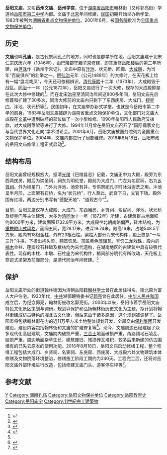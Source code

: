 {{文物保护单位
| 级别 = 全国
| 图片 = 
| 名称 = 岳阳文庙
| 编号 = 5-366
| 分类 = 古建筑
| 时代 = [[北宋|宋]]至[[清朝|清]]
| 所在 = [[湖南省|湖南省]][[岳阳市|岳阳市]]
| 登录 = 2001年
| Cat = 湖南全国重点文物保护单位
}}

'''岳阳文庙'''，又名'''岳州文庙'''、'''岳州学宫'''，位于[[湖南省|湖南省]][[岳阳市|岳阳市]]翰林街（又称郭亮街）学道岭[[岳阳市第二中学|岳阳市第二中学]]内部。文庙于[[北宋|北宋]]年间修建，[[中华民国|民国]]初期开始举办新学堂，1983年被列为[[湖南省重点文物保护单位|湖南省重点文物保护单位]]。2001年6月，被[[中华人民共和国国务院|国务院]]批准为[[全国重点文物保护单位|全国重点文物保护单位]]。

== 历史 ==
'''文庙'''也叫'''孔庙'''，是古代祭祠[[孔子|孔子]]的地方，同时也是郡学所在地。岳阳文庙建于北宋[[仁宗|仁宗]][[庆历|庆历]]六年（1046年），由[[巴陵|巴陵]][[郡守|郡守]][[滕子京|滕子京]]修建，即其重修[[岳阳楼|岳阳楼]]后的第二年所建，由[[尹洙|尹洙]]作《岳州学宫记》。文庙中原有[[泮池|泮池]]、状元桥、回廊、[[大成殿|大成殿]]，为当年“百废俱兴”的壮举之一。[[明朝|明]][[弘治_(明朝)|弘治]]元年（公元1488年）的大修时，在天花板上绘有一幅“盘龙戏凤”，今天还可依稀辨识。[[清朝|清代]][[康熙|康熙]]十二年（1673年），大成殿毁于战乱。[[同治|同治]]十一年（公元1872年），岳阳文庙进行了一次大修，现存的大成殿即是在此次大修中修建的<ref name="dachengdian">{{cite journal|author1=杨东昱|title=浅析岳阳文庙大成殿|journal=福建建筑|issue=2006年03期|accessdate=2016-08-31}}</ref>。而在北宋[[治平_(北宋)|治平]]至清同治年间这800多年间，岳阳文庙先后修葺和扩建了30多次，同治大修前的文庙内只剩下了东西庑房、大成门、[[棂星门|棂星门]]、泮池、状元桥等<ref>{{cite journal|author1=谭琦琳等|title=岳阳文庙调研报告}}</ref>。民国初年，在文庙举办新式学堂，也就是今岳阳市第二中学的前身。1983年岳阳文庙被辟为湖南省重点文物保护单位，文化部门对文庙大成殿在[[文化大革命|文革]]中遭到破坏的部位做了一次小型维修。1990年岳阳市人民政府又拨款，对大成殿落架等进行了大修。1994年11月曾在岳阳文庙召开了“国际儒家文化与当代世界文化走向”学术讨论会。2001年6月，岳阳文庙被国务院列为全国重点文物保护单位。2004年，文庙内部进行了局部维修。2016年8月18日，岳阳市政府岳阳文庙修缮工程正式启动<ref>{{cite web|title=岳阳文庙修缮工程昨日启动|url=http://www.yygs.com/shsh/content_582664.html|website=岳阳市政府门户网站|accessdate=2016-08-31|archive-date=2017-01-13|archive-url=https://web.archive.org/web/20170113231354/http://www.yygs.com/shsh/content_582664.html|dead-url=yes}}</ref>。

== 结构布局 ==
岳阳文庙曾经规模宏大，据清[[光绪|光绪]]《巴陵县志》记载，文庙正中为大殿，殿旁为东西两庑房，殿后为崇圣祠，祠东为明伦堂，殿前为大成门，门左为名宦祠，右为[[乡贤祠|乡贤祠]]。外为棂星门，门外为泮池，池旁有井，专供祭祀孔子时沐浴盥洗之用。泮池呈半月形，上面架有石桥，名为“状元桥”，行人至此，武宫下马，文官下轿。殿外围有红墙，两边分别书写有“德配天地”、“道观古今”<ref>{{cite web|title=岳阳楼风景区|url=http://www.hn.xinhuanet.com/yxsh/2004-03/18/content_1804944.htm|website=新华网|accessdate=2016-08-31|deadurl=yes|archiveurl=https://web.archive.org/web/20170113161859/http://www.hn.xinhuanet.com/yxsh/2004-03/18/content_1804944.htm|archivedate=2017-01-13}}</ref>。

目前，岳阳文庙仅存大成殿、大成门、东西厢房、乡贤祠、名宦祠、泮池、状元桥及棂星门等主体建筑，大多为[[清|清]][[同治|同治]]十一年（1872年）所建，古建筑群占地面积约8000平方米，建筑面积1732.8平方米。大成殿坐北朝南略偏西，砖木结构，为[[歇山顶|重檐歇山式风格]]。面阔五间，宽28.17米，进深19.74米，殿高16米，占地548.5平方米，殿内有18根金柱，外有23根石柱。梁柱大部分为宋代构件，殿上檐是“一斗三升”斗拱，下檐出抱头梁，翘首饰[[凤凰|凤]]，顶盖黄色[[琉璃瓦|琉璃瓦]]，脊饰二龙戏珠，殿内的[[楠木|楠木]]金柱、莲瓣纹石柱础及栿枋均为宋代遗构，在湖南地区的古建筑中具有较强代表性。现存的木柱、木墩、石柱座为宋代构件，梢间部分明代有所改动，天花板上穿逗式梁架及前廊部分，是清代同治年间修建。<ref name="dachengdian"/>

== 保护 ==
岳阳文庙所处的街道翰林街因为清朝岳阳籍[[翰林学士|翰林学士]]曾在此居住得名，街北原为富人大户住宅。1920年代，[[中国共产党|中共]]湘鄂赣特委书记[[郭亮_(工人运动领袖)|郭亮]]曾在此居住。[[中华人民共和国|中华人民共和国]]成立后，为纪念郭亮，翰林街被改名郭亮街。2003年以来，岳阳市着手岳阳文庙特色文化景区策划与调研，规划以保护和弘扬翰林街历史文化为主题，拟计划将翰林街建成仿古特色的湘北古文化街，但后来由于诸多原因，这个规划被调整了。岳阳市将包括翰林街在内的近11万平方米土地整体规划开发，全部交由[[保利集团|保利集团]]开发建设，建设内容包括翰林街和文庙的扩建修复等<ref>{{cite web|title=岳阳老街调查：历史街区列入拆迁对象因建广场|url=http://news.sina.com.cn/c/sd/2012-05-14/140624413018.shtml|accessdate=2016-08-31|archive-date=2019-03-31|archive-url=https://web.archive.org/web/20190331192809/http://news.sina.com.cn/c/sd/2012-05-14/140624413018.shtml|dead-url=no}}</ref>。现今，文庙周边已经建起了众多现代化高层建筑，文庙院内破损严重，[[三合土|三合土]]地面破损严重，甬路铺地石凌乱、破损严重。周边地面杂草生长，建筑废旧、残损砖瓦堆积，较多后来新建的仿古围墙有的已失去原本的使用功能。2016年8月18日，岳阳文庙启动修缮工程，整个修缮工程包括大成门、乡贤祠、名宦祠、东庑房、西庑房、大成殿六处文物建筑本体修缮及文物院落环境整治，修缮施工阶段工期约为240天。工程完工后，还将对岳阳文庙外部环境进行改造，包括修建文庙门头、游客停车坪等<ref>{{cite web|title=岳阳千年文庙本月底落架大修|url=http://hn.rednet.cn/c/2016/07/08/4029416.htm|website=红网|accessdate=2016-08-31|archive-date=2017-01-13|archive-url=https://web.archive.org/web/20170113231541/http://hn.rednet.cn/c/2016/07/08/4029416.htm|dead-url=no}}</ref>。

==参考文献==
{{reflist|2}}

{{湖南全国重点文物保护单位}}
[[Category:宋朝建築|Y]]
[[Category:湖南孔庙|Category:湖南孔庙]]
[[Category:岳阳文物保护单位|Category:岳阳文物保护单位]]
[[Category:岳阳教育史|Category:岳阳教育史]]
[[Category:岳阳庙宇|Category:岳阳庙宇]]
[[Category:11世紀完工建築物|Category:11世紀完工建築物]]
